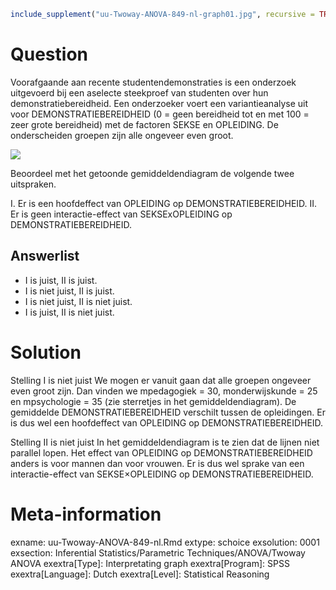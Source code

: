 ```{r, echo = FALSE, results = "hide"}
include_supplement("uu-Twoway-ANOVA-849-nl-graph01.jpg", recursive = TRUE)
```
Question
========
Voorafgaande aan recente studentendemonstraties is een onderzoek uitgevoerd bij een aselecte steekproef van studenten over hun demonstratiebereidheid. Een onderzoeker voert een variantieanalyse uit voor DEMONSTRATIEBEREIDHEID (0 = geen bereidheid tot en met 100 = zeer grote bereidheid) met de factoren SEKSE en OPLEIDING. De onderscheiden groepen zijn alle ongeveer even groot. 

![](uu-Twoway-ANOVA-849-nl-graph01.jpg)

Beoordeel met het getoonde gemiddeldendiagram de volgende twee uitspraken.
 
I. Er is een hoofdeffect van OPLEIDING op DEMONSTRATIEBEREIDHEID.
II. Er is geen interactie-effect van SEKSExOPLEIDING op DEMONSTRATIEBEREIDHEID.

Answerlist
----------
* I is juist, II is juist.
* I is niet juist, II is juist.
* I is niet juist, II is niet juist.
* I is juist, II is niet juist.


Solution
========
Stelling I is niet juist
We mogen er vanuit gaan dat alle groepen ongeveer even groot zijn. Dan vinden we mpedagogiek = 30, monderwijskunde = 25 en mpsychologie = 35 (zie sterretjes in het gemiddeldendiagram). De gemiddelde DEMONSTRATIEBEREIDHEID verschilt tussen de opleidingen. Er is dus wel een hoofdeffect van OPLEIDING op DEMONSTRATIEBEREIDHEID.
 
Stelling II is niet juist
In het gemiddeldendiagram is te zien dat de lijnen niet parallel lopen. Het effect van OPLEIDING op DEMONSTRATIEBEREIDHEID anders is voor mannen dan voor vrouwen. Er is dus wel sprake van een interactie-effect van SEKSE×OPLEIDING op DEMONSTRATIEBEREIDHEID.


Meta-information
================
exname: uu-Twoway-ANOVA-849-nl.Rmd
extype: schoice
exsolution: 0001
exsection: Inferential Statistics/Parametric Techniques/ANOVA/Twoway ANOVA
exextra[Type]: Interpretating graph
exextra[Program]: SPSS
exextra[Language]: Dutch
exextra[Level]: Statistical Reasoning
